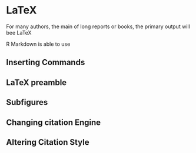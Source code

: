 # LaTeX

For many authors, the main  of long reports or books, the primary output will bee LaTeX

R Markdown is able to use 


## Inserting Commands

## LaTeX preamble


## Subfigures


## Changing citation Engine



## Altering Citation Style

